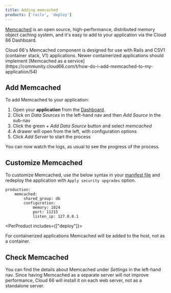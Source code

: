 ```yaml
---
title: Adding memcached
products: ['rails', 'deploy']
---
```


[Memcached](https://memcached.org/) is an open source, high-performance, distributed memory object caching system, and it's easy to add to your application via the Cloud 66 Dashboard.

<Callout type="warning" title="">
Cloud 66's Memcached component is designed for use with Rails and CSV1 (container stack, V1) applications. Newer containerized applications should implement [Memcached as a service](https://community.cloud66.com/t/how-do-i-add-memcached-to-my-application/54)
</Callout>

## Add Memcached

To add Memcached to your application:

1. Open your **application** from the [Dashboard](https://app.cloud66.com/dashboard).
2. Click on *Data Sources* in the left-hand nav and then *Add Source* in the sub-nav
3. Click the green *+ Add Data Source* button and select *memcached*
4. A drawer will open from the left, with configuration options 
5. Click *Add Server* to start the process

You can now watch the logs, as usual to see the progress of the process.

## Customize Memcached
To customize Memcached, use the below syntax in your [manifest file](/:product/:version?/manifest/what-is-a-manifest-file) and redeploy the application with `Apply security upgrades` option.

```shell
production:
    memcached:
        shared_group: db
        configuration:
            memory: 1024
            port: 11215
            listen_ip: 127.0.0.1
```

<PerProduct includes={["deploy"]}>

<Callout type="warning" title="Added to host, not container">
For containerized applications Memcached will be added to the host, not as a container.
</Callout>
</PerProduct>

## Check Memcached

You can find the details about Memcached under *Settings* in the left-hand nav. Since having Memcached as a separate server will not improve performance, Cloud 66 will install it on each web server, not as a standalone server.